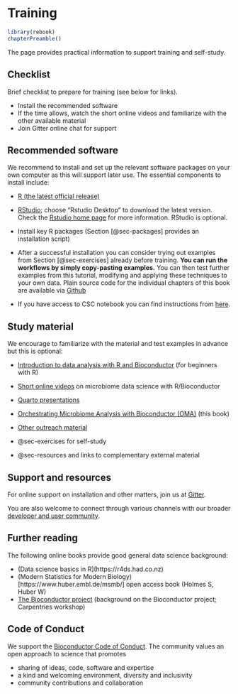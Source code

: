 # Training {#sec-training}

```r
library(rebook)
chapterPreamble()
```

The page provides practical information to support training and self-study.


## Checklist {#sec-checklist}

Brief checklist to prepare for training (see below for links).

 * Install the recommended software
 * If the time allows, watch the short online videos and familiarize with the other available material
 * Join Gitter online chat for support


## Recommended software {#sec-software}

We recommend to install and set up the relevant software packages on
your own computer as this will support later use. The essential
components to install include:

* [R (the latest official release)](https://www.r-project.org/) 

* [RStudio](https://www.rstudio.com/products/rstudio/download/);
  choose "Rstudio Desktop" to download the latest version. Check the
  [Rstudio home page](https://www.rstudio.com/) for more
  information. RStudio is optional.

* Install key R packages (Section [@sec-packages] provides an installation script)


* After a successful installation you can consider trying out examples
  from Section [@sec-exercises] already before training. **You can run
  the workflows by simply copy-pasting examples.** You can then test
  further examples from this tutorial, modifying and applying these
  techniques to your own data. Plain source code for the individual chapters of this book are available via [Github](https://github.com/microbiome/OMA/tree/master/R)
  
* If you have access to CSC notebook  you can find instructions from [here](https://microbiome.github.io/course_2023_oulu/start.html#csc-notebook).


## Study material {#sec-material}

We encourage to familiarize with the material and test examples in advance but this is optional:

 * [Introduction to data analysis with R and Bioconductor](https://carpentries-incubator.github.io/bioc-intro/) (for beginners with R)
 
 * [Short online videos](https://www.youtube.com/playlist?list=PLjiXAZO27elAJEptP59BN3whVJ61XIkST) on microbiome data science with R/Bioconductor  

 * [Quarto presentations](https://microbiome.github.io/outreach/index.html)

 * [Orchestrating Microbiome Analysis with Bioconductor (OMA)](https://microbiome.github.io/OMA/) (this book)

 * [Other outreach material](https://github.com/microbiome/outreach)

 * @sec-exercises for self-study

 * @sec-resources and links to complementary external material



## Support and resources

For online support on installation and other matters, join us at
[Gitter](https://gitter.im/microbiome/miaverse?utm_source=badge&utm_medium=badge&utm_campaign=pr-badge&utm_content=badge).

You are also welcome to connect through various channels with our
broader [developer and user community](https://microbiome.github.io).


## Further reading

The following online books provide good general data science background:

  * (Data science basics in R](https://r4ds.had.co.nz)
  * (Modern Statistics for Modern Biology)[https://www.huber.embl.de/msmb/] open access book (Holmes S, Huber W)
  * [The Bioconductor
    project](https://carpentries-incubator.github.io/bioc-project/)
    (background on the Bioconductor project; Carpentries workshop)



## Code of Conduct {#sec-coc}

We support the [Bioconductor Code of Conduct](https://bioconductor.github.io/bioc_coc_multilingual/). The community values an open approach to science that promotes 

  - sharing of ideas, code, software and expertise
  - a kind and welcoming environment, diversity and inclusivity
  - community contributions and collaboration

